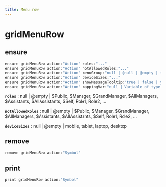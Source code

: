 ```yaml
---
title: Menu row
---
```


# gridMenuRow

## ensure

```js filename="Terminal" copy
ensure gridMenuRow action:"Action" roles:"..."
ensure gridMenuRow action:"Action" notAllowedRoles:"..."
ensure gridMenuRow action:"Action" menuGroup:"null | @null | @empty | text"
ensure gridMenuRow action:"Action" deviceSizes:"..."
ensure gridMenuRow action:"Action" showMessageTooltip:"true | false | yes | no"
ensure gridMenuRow action:"Action" mappingVar:"null | Variable of type: mapping"
```

**`roles`**
 : null | @empty | $Public, $Manager, $GrandManager, $AllManagers, $Assistants, $AllAssistants, $Self, Role1, Role2, ...

**`notAllowedRoles`**
 : null | @empty | $Public, $Manager, $GrandManager, $AllManagers, $Assistants, $AllAssistants, $Self, Role1, Role2, ...

**`deviceSizes`**
 : null | @empty | mobile, tablet, laptop, desktop


## remove

```js filename="Terminal" copy
remove gridMenuRow action:"Symbol"
```


## print

```js filename="Terminal" copy
print gridMenuRow action:"Symbol"
```


